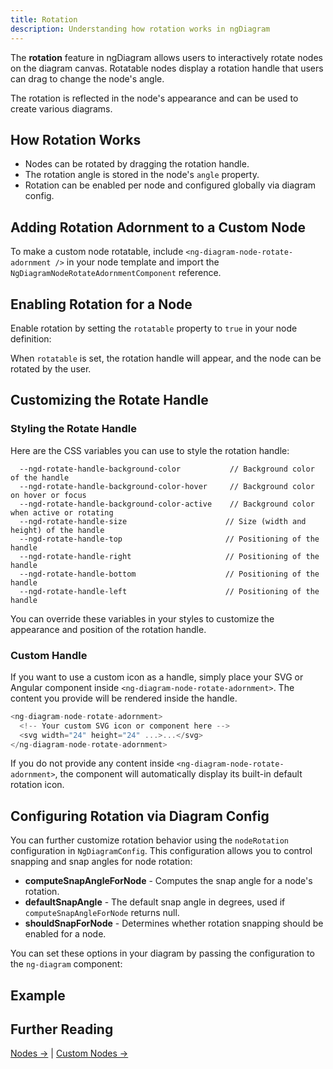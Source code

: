 ```yaml
---
title: Rotation
description: Understanding how rotation works in ngDiagram
---
```



The **rotation** feature in ngDiagram allows users to interactively rotate nodes on the diagram canvas.
Rotatable nodes display a rotation handle that users can drag to change the node's angle.

The rotation is reflected in the node's appearance and can be used to create various diagrams.

## How Rotation Works

- Nodes can be rotated by dragging the rotation handle.
- The rotation angle is stored in the node's `angle` property.
- Rotation can be enabled per node and configured globally via diagram config.

## Adding Rotation Adornment to a Custom Node

To make a custom node rotatable, include `<ng-diagram-node-rotate-adornment />` in your node template and import the `NgDiagramNodeRotateAdornmentComponent` reference.

<CodeSnippet relativePath="nodes/rotation/node/node.component.ts" />

## Enabling Rotation for a Node

Enable rotation by setting the `rotatable` property to `true` in your node definition:

<CodeSnippet relativePath="nodes/rotation/diagram.component.ts" sectionId="enabling" />

When `rotatable` is set, the rotation handle will appear, and the node can be rotated by the user.

## Customizing the Rotate Handle

### Styling the Rotate Handle

Here are the CSS variables you can use to style the rotation handle:

```
  --ngd-rotate-handle-background-color           // Background color of the handle
  --ngd-rotate-handle-background-color-hover     // Background color on hover or focus
  --ngd-rotate-handle-background-color-active    // Background color when active or rotating
  --ngd-rotate-handle-size                      // Size (width and height) of the handle
  --ngd-rotate-handle-top                       // Positioning of the handle
  --ngd-rotate-handle-right                     // Positioning of the handle
  --ngd-rotate-handle-bottom                    // Positioning of the handle
  --ngd-rotate-handle-left                      // Positioning of the handle
```

You can override these variables in your styles to customize the appearance and position of the rotation handle.

### Custom Handle

If you want to use a custom icon as a handle, simply place your SVG or Angular component inside `<ng-diagram-node-rotate-adornment>`.
The content you provide will be rendered inside the handle.

```typescript
<ng-diagram-node-rotate-adornment>
  <!-- Your custom SVG icon or component here -->
  <svg width="24" height="24" ...>...</svg>
</ng-diagram-node-rotate-adornment>
```

If you do not provide any content inside `<ng-diagram-node-rotate-adornment>`, the component will automatically display its built-in default rotation icon.

## Configuring Rotation via Diagram Config

You can further customize rotation behavior using the `nodeRotation` configuration in `NgDiagramConfig`.
This configuration allows you to control snapping and snap angles for node rotation:

- **computeSnapAngleForNode** - Computes the snap angle for a node's rotation.
- **defaultSnapAngle** - The default snap angle in degrees, used if `computeSnapAngleForNode` returns null.
- **shouldSnapForNode** - Determines whether rotation snapping should be enabled for a node.

You can set these options in your diagram by passing the configuration to the `ng-diagram` component:

<CodeSnippet relativePath="nodes/rotation/diagram.component.ts" sectionId="config" />

## Example

<Rotation />

## Further Reading

[Nodes →](/docs/internals/nodes/nodes) | [Custom Nodes →](/docs/internals/nodes/custom-nodes)
